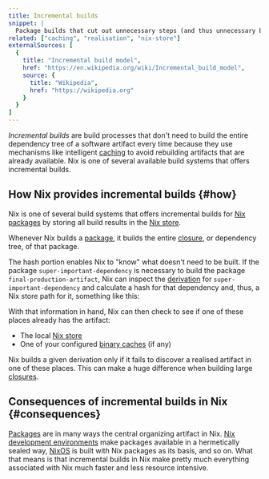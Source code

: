 ```yaml
---
title: Incremental builds
snippet: |
  Package builds that cut out unnecessary steps (and thus unnecessary build resources and time)
related: ["caching", "realisation", "nix-store"]
externalSources: [
  {
    title: "Incremental build model",
    href: "https://en.wikipedia.org/wiki/Incremental_build_model",
    source: {
      title: "Wikipedia",
      href: "https://wikipedia.org"
    }
  }
]
---
```


*Incremental builds* are build processes that don't need to build the entire dependency tree of a software artifact every time because they use mechanisms like intelligent [caching] to avoid rebuilding artifacts that are already available.
Nix is one of several available build systems that offers incremental builds.

## How Nix provides incremental builds \{#how}

Nix is one of several build systems that offers incremental builds for [Nix packages][packages] by storing all build results in the [Nix store][store].

Whenever Nix builds a [package][packages], it builds the entire [closure], or dependency tree, of that package.

<NixStorePath pkg="git-2.27.3" />

The hash portion enables Nix to "know" what doesn't need to be built.
If the package `super-important-dependency` is necessary to build the package `final-production-artifact`, Nix can inspect the [derivation] for `super-important-dependency` and calculate a hash for that dependency and, thus, a Nix store path for it, something like this:

<NixStorePath pkg="super-important-dependency" hash="m7hsk1m4jkwy6pnns5gpn1kss22raan4" valueOnly />

With that information in hand, Nix can then check to see if one of these places already has the artifact:

* The local [Nix store][store]
* One of your configured [binary caches][binary] (if any)

Nix builds a given derivation only if it fails to discover a realised artifact in one of these places.
This can make a huge difference when building large [closures][closure].

## Consequences of incremental builds in Nix \{#consequences}

[Packages] are in many ways the central organizing artifact in Nix.
[Nix development environments][env] make packages available in a hermetically sealed way, [NixOS] is built with Nix packages as its basis, and so on.
What that means is that incremental builds in Nix make pretty much everything associated with Nix much faster and less resource intensive.

[binary]: /concepts/caching#binary-caches
[caching]: /concepts/caching
[closure]: /concepts/closures
[derivation]: /concepts/derivations
[ds]: https://determinate.systems
[env]: /concepts/dev-env
[nixos]: /concepts/nixos
[packages]: /concepts/packages
[realisation]: /concepts/realisation
[store]: /concepts/nix-store
